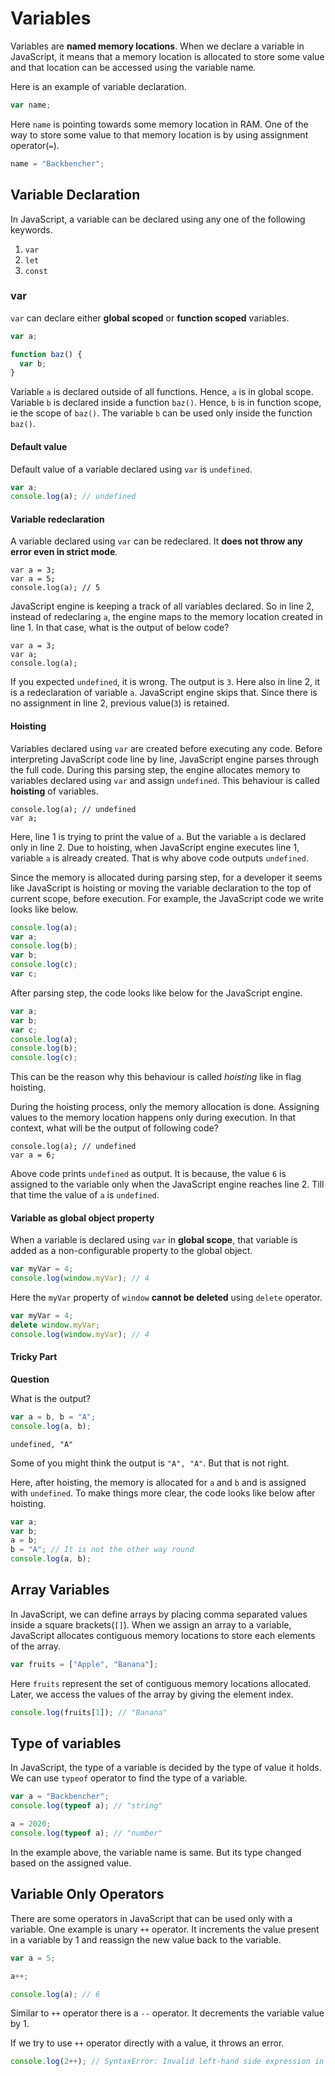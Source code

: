 
<Layout>
<SEO title="Variables in JavaScript" />
<JSLayout>

# Variables

Variables are **named memory locations**. When we declare a variable in JavaScript, it means that a memory location is allocated to store some value and that location can be accessed using the variable name.

Here is an example of variable declaration.

```javascript
var name;
```

Here `name` is pointing towards some memory location in RAM. One of the way to store some value to that memory location is by using assignment operator(`=`).

```javascript
name = "Backbencher";
```

## Variable Declaration

In JavaScript, a variable can be declared using any one of the following keywords.

1. `var`
2. `let`
3. `const`

### var

`var` can declare either **global scoped** or **function scoped** variables.

```javascript
var a;

function baz() {
  var b;
}
```

Variable `a` is declared outside of all functions. Hence, `a` is in global scope. Variable `b` is declared inside a function `baz()`. Hence, `b` is in function scope, ie the scope of `baz()`. The variable `b` can be used only inside the function `baz()`.

#### Default value

Default value of a variable declared using `var` is `undefined`.

```javascript
var a;
console.log(a); // undefined
```

#### Variable redeclaration

A variable declared using `var` can be redeclared. It **does not throw any error even in strict mode**.

```javascript{numberLines: true}
var a = 3;
var a = 5;
console.log(a); // 5
```

JavaScript engine is keeping a track of all variables declared. So in line 2, instead of redeclaring `a`, the engine maps to the memory location created in line 1. In that case, what is the output of below code?

```javascript{numberLines: true}
var a = 3;
var a;
console.log(a);
```

If you expected `undefined`, it is wrong. The output is `3`. Here also in line 2, it is a redeclaration of variable `a`. JavaScript engine skips that. Since there is no assignment in line 2, previous value(`3`) is retained.

#### Hoisting

Variables declared using `var` are created before executing any code. Before interpreting JavaScript code line by line, JavaScript engine parses through the full code. During this parsing step, the engine allocates memory to variables declared using `var` and assign `undefined`. This behaviour is called **hoisting** of variables.

```javascript{numberLines: true}
console.log(a); // undefined
var a;
```

Here, line 1 is trying to print the value of `a`. But the variable `a` is declared only in line 2. Due to hoisting, when JavaScript engine executes line 1, variable `a` is already created. That is why above code outputs `undefined`.

Since the memory is allocated during parsing step, for a developer it seems like JavaScript is hoisting or moving the variable declaration to the top of current scope, before execution. For example, the JavaScript code we write looks like below.

```javascript
console.log(a);
var a;
console.log(b);
var b;
console.log(c);
var c;
```

After parsing step, the code looks like below for the JavaScript engine.

```javascript
var a;
var b;
var c;
console.log(a);
console.log(b);
console.log(c);
```

This can be the reason why this behaviour is called _hoisting_ like in flag hoisting.

During the hoisting process, only the memory allocation is done. Assigning values to the memory location happens only during execution. In that context, what will be the output of following code?

```javascript{numberLines: true}
console.log(a); // undefined
var a = 6;
```

Above code prints `undefined` as output. It is because, the value `6` is assigned to the variable only when the JavaScript engine reaches line 2. Till that time the value of `a` is `undefined`.

#### Variable as global object property

When a variable is declared using `var` in **global scope**, that variable is added as a non-configurable property to the global object.

```javascript
var myVar = 4;
console.log(window.myVar); // 4
```

Here the `myVar` property of `window` **cannot be deleted** using `delete` operator.

```javascript
var myVar = 4;
delete window.myVar;
console.log(window.myVar); // 4
```

#### Tricky Part

**Question**

What is the output?

```javascript
var a = b, b = "A";
console.log(a, b);
```

<Answer>

```
undefined, "A"
```

Some of you might think the output is `"A", "A"`. But that is not right.

Here, after hoisting, the memory is allocated for `a` and `b` and is assigned with `undefined`. To make things more clear, the code looks like below after hoisting.

```javascript
var a;
var b;
a = b;
b = "A"; // It is not the other way round
console.log(a, b);
```
</Answer>


## Array Variables

In JavaScript, we can define arrays by placing comma separated values inside a square brackets(`[]`). When we assign an array to a variable, JavaScript allocates contiguous memory locations to store each elements of the array.

```javascript
var fruits = ["Apple", "Banana"];
```

Here `fruits` represent the set of contiguous memory locations allocated. Later, we access the values of the array by giving the element index.

```javascript
console.log(fruits[1]); // "Banana"
```

## Type of variables

In JavaScript, the type of a variable is decided by the type of value it holds. We can use `typeof` operator to find the type of a variable.

```javascript
var a = "Backbencher";
console.log(typeof a); // "string"

a = 2020;
console.log(typeof a); // "number"
```

In the example above, the variable name is same. But its type changed based on the assigned value.

## Variable Only Operators

There are some operators in JavaScript that can be used only with a variable. One example is unary `++` operator. It increments the value present in a variable by 1 and reassign the new value back to the variable.

```javascript
var a = 5;

a++;

console.log(a); // 6
```

Similar to `++` operator there is a `--` operator. It decrements the variable value by 1.

If we try to use `++` operator directly with a value, it throws an error.

```javascript
console.log(2++); // SyntaxError: Invalid left-hand side expression in postfix operation
```


</JSLayout>
</Layout>
